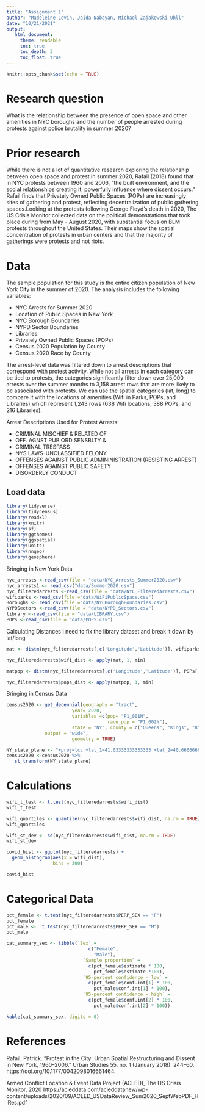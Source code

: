```yaml
---
title: "Assignment 1"
author: "Madeleine Levin, Jaida Nabayan, Michael Zajakowski Uhll"
date: "10/21/2021"
output:
   html_document:
     theme: readable
     toc: true
     toc_depth: 3
     toc_float: true
---
```


```r
knitr::opts_chunk$set(echo = TRUE)
```

# Research question

What is the relationship between the presence of open space and other amenities in NYC boroughs and the number of people arrested during protests against police brutality in summer 2020? 

# Prior research
While there is not a lot of quantitative research exploring the relationship between open space and protest in summer 2020, Rafail (2018) found that in NYC protests between 1960 and 2006, "the built
environment, and the social relationships creating it, powerfully influence where dissent occurs." Rafail finds that Privately Owned Public Spaces (POPs) are increasingly sites of gathering and protest, reflecting decentralization of public gathering spaces.Looking at the protests following George Floyd's death in 2020, The US Crisis Monitor collected data on the political demonstrations that took place during from May - August 2020, with substantial focus on BLM protests throughout the United States. Their maps show the spatial concentration of protests in urban centers and that the majority of gatherings were protests and not riots.

# Data

The sample population for this study is the entire citizen population of New York City in the summer of 2020. The analysis includes the following variables:

* NYC Arrests for Summer 2020
* Location of Public Spaces in New York
* NYC Borough Boundaries
* NYPD Sector Boundaries
* Libraries
* Privately Owned Public Spaces (POPs)
* Census 2020 Population by County
* Census 2020 Race by County

The arrest-level data was filtered down to arrest descriptions that correspond with protest activity. While not all arrests in each category can be tied to protests, the categories significantly filter down over 25,000 arrests over the summer months to 3,158 arrest rows that are more likely to be associated with protests. We can use the spatial categories (lat, long) to compare it with the locations of amenities (Wifi in Parks, POPs, and Libraries) which represent 1,243 rows (638 Wifi locations, 388 POPs, and 216 Libraries). 

Arrest Descriptions Used for Protest Arrests:

* CRIMINAL MISCHIEF & RELATED OF
* OFF. AGNST PUB ORD SENSBLTY &
* CRIMINAL TRESPASS
* NYS LAWS-UNCLASSIFIED FELONY
* OFFENSES AGAINST PUBLIC ADMININISTRATION (RESISTING ARREST)
* OFFENSES AGAINST PUBLIC SAFETY
* DISORDERLY CONDUCT

## Load data

```r
library(tidyverse)
library(tidycensus)
library(readxl)
library(knitr)
library(sf)
library(ggthemes)
library(ggspatial)
library(units)
library(nngeo)
library(geosphere)
```

Bringing in New York Data
```r
nyc_arrests <-read_csv(file = "data/NYC_Arrests_Summer2020.csv")
nyc_arrests1 <- read_csv("data/Summer2020.csv")
nyc_filteredarrests <-read_csv(file = "data/NYC_FilteredArrests.csv")
wifiparks <-read_csv(file ="data/WiFiPublicSpace.csv")
Boroughs <- read_csv(file ="data/NYCBoroughBoundaries.csv")
NYPDSectors <-read_csv(file = "data/NYPD_Sectors.csv")
library <-read_csv(file = "data/LIBRARY.csv")
POPs <-read_csv(file = "data/POPS.csv")
```


Calculating Distances
I need to fix the library dataset and break it down by lat/long
```r
mat <- distm(nyc_filteredarrests[,c('Longitude','Latitude')], wifiparks[,c('Longitude','Latitude')], fun=distVincentyEllipsoid)

nyc_filteredarrests$wifi_dist <- apply(mat, 1, min)

matpop <- distm(nyc_filteredarrests[,c('Longitude','Latitude')], POPs[,c('Longitude','Latitude')], fun=distVincentyEllipsoid)

nyc_filteredarrests$pops_dist <- apply(matpop, 1, min)
```


Bringing in Census Data
```r
census2020 <- get_decennial(geography = "tract",
                        year= 2020,
                        variables =c(pop= "P1_001N",
                                     race_pop = "P1_002N"),
                        state = "NY", county = c("Queens", "Kings", "Richmond","New York", "Bronx"),
              output = "wide",
                        geometry = TRUE)

```

```r
NY_state_plane <- "+proj=lcc +lat_1=41.03333333333333 +lat_2=40.66666666666666 +lat_0=40.16666666666666 +lon_0=-74 +x_0=300000.0000000001 +y_0=0 +ellps=GRS80 +datum=NAD83 +to_meter=0.3048006096012192 +no_defs "
census2020 <-census2020 %>%
   st_transform(NY_state_plane)

```

# Calculations

```r
wifi_t_test <- t.test(nyc_filteredarrests$wifi_dist)
wifi_t_test
```

```r
wifi_quartiles <- quantile(nyc_filteredarrests$wifi_dist, na.rm = TRUE)
wifi_quartiles
```

```r
wifi_st_dev <- sd(nyc_filteredarrests$wifi_dist, na.rm = TRUE)
wifi_st_dev
```

```r
covid_hist <- ggplot(nyc_filteredarrests) +
  geom_histogram(aes(x = wifi_dist),
                 bins = 300)

covid_hist
```
# Categorical Data

```r
pct_female <- t.test(nyc_filteredarrests$PERP_SEX == "F")
pct_female
pct_male <-  t.test(nyc_filteredarrests$PERP_SEX == "M")
pct_male
```

```r
cat_summary_sex <- tibble(`Sex` = 
                              c("Female",
                                "Male"),
                            `Sample proportion` = 
                              c(pct_female$estimate * 100,
                                pct_female$estimate *100),
                            `95-percent confidence - low` = 
                              c(pct_female$conf.int[1] * 100,
                                pct_male$conf.int[1] * 100),
                            `95-percent confidence - high` = 
                              c(pct_female$conf.int[2] * 100,
                                pct_male$conf.int[2] * 100))

kable(cat_summary_sex, digits = 0)
```



# References

Rafail, Patrick. “Protest in the City: Urban Spatial Restructuring and Dissent in New York, 1960–2006.” Urban Studies 55, no. 1 (January 2018): 244–60. https://doi.org/10.1177/0042098016661464.

Armed Conflict Location & Event Data Project (ACLED), The US Crisis Monitor, 2020 https://acleddata.com/acleddatanew/wp-content/uploads/2020/09/ACLED_USDataReview_Sum2020_SeptWebPDF_HiRes.pdf


